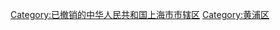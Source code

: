 {{Catmore}}

[[Category:已撤销的中华人民共和国上海市市辖区|Category:已撤销的中华人民共和国上海市市辖区]]
[[Category:黄浦区|Category:黄浦区]]